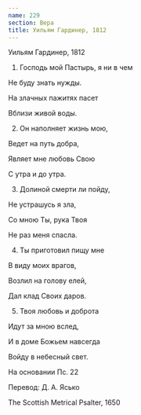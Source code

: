 ```yaml
---
name: 229
section: Вера
title: Уильям Гардинер, 1812
---
```

Уильям Гардинер, 1812


1. Господь мой Пастырь, я ни в чем

Не буду знать нужды.

На злачных пажитях пасет

Вблизи живой воды.


2. Он наполняет жизнь мою,

Ведет на путь добра,

Являет мне любовь Свою

С утра и до утра.


3. Долиной смерти ли пойду,

Не устрашусь я зла,

Со мною Ты, рука Твоя

Не раз меня спасла.


4. Ты приготовил пищу мне

В виду моих врагов,

Возлил на голову елей,

Дал клад Своих даров.


5. Твоя любовь и доброта

Идут за мною вслед,

И в доме Божьем навсегда

Войду в небесный свет.


На основании Пс. 22

Перевод: Д. А. Ясько

The Scottish Metrical Psalter, 1650